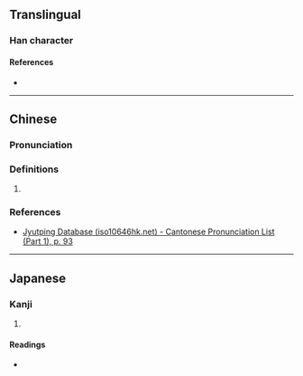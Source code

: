 {{character info}}
==Translingual==

===Han character===
{{Han char|rn=38|rad=女|as=08|sn=11|four=42494|canj=VBD|ids=⿰女采}}

====References====
* {{Han ref|kx=0264.080|dkj=06392|hdz=21060.030|uh=5A47|ud=23111|bh=D4EA|bd=54506}}

----

==Chinese==
{{zh-forms}}

===Pronunciation===
{{zh-pron
|m=cǎi
|c=coi2
|mc=y
|oc=y
|cat=
}}

===Definitions===
{{zh-hanzi}}

# {{rfdef|zh|sort=女08}}

===References===
* [http://www.iso10646hk.net/jp/document/download.jsp Jyutping Database (iso10646hk.net) - Cantonese Pronunciation List (Part 1), p. 93]

----

==Japanese==

===Kanji===
{{ja-kanji|grade=|rs=女08}}

# {{rfdef|ja|sort=女08}}

====Readings====
* {{ja-readings|on=[[さい]] (sai)|kun=[[うねめ]] (uneme)}}